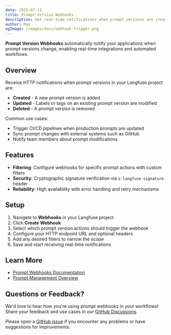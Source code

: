 ```yaml
---
date: 2025-07-11
title: Prompt Version Webhooks
description: Get real-time notifications when prompt versions are created, updated, or deleted with the new webhook feature.
author: Max
ogImage: /images/docs/webhook-trigger.png
---
```



<ChangelogHeader />

**Prompt Version Webhooks** automatically notify your applications when prompt versions change, enabling real-time integrations and automated workflows.

## Overview

Receive HTTP notifications when prompt versions in your Langfuse project are:
- **Created** - A new prompt version is added
- **Updated** - Labels or tags on an existing prompt version are modified
- **Deleted** - A prompt version is removed

Common use cases:
- Trigger CI/CD pipelines when production prompts are updated
- Sync prompt changes with external systems such as GitHub
- Notify team members about prompt modifications

## Features

- **Filtering**: Configure webhooks for specific prompt actions with custom filters
- **Security**: Cryptographic signature verification via `x-langfuse-signature` header
- **Reliability**: High availability with error handling and retry mechanisms

## Setup

1. Navigate to **Webhooks** in your Langfuse project
2. Click **Create Webhook**
3. Select which prompt version actions should trigger the webhook
4. Configure your HTTP endpoint URL and optional headers
5. Add any desired filters to narrow the scope
6. Save and start receiving real-time notifications


## Learn More

- [Prompt Webhooks Documentation](/docs/prompts/get-started#webhooks)
- [Prompt Management Overview](/docs/prompts/get-started)

## Questions or Feedback?

We'd love to hear how you're using prompt webhooks in your workflows! Share your feedback and use cases in our [GitHub Discussions](https://github.com/orgs/langfuse/discussions).

Please open a [GitHub issue](/issues) if you encounter any problems or have suggestions for improvements.
